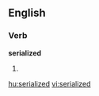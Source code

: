 
==English==

===Verb===
'''serialized'''

# {{past of|[[serialize]]}}

[[hu:serialized]]
[[vi:serialized]]